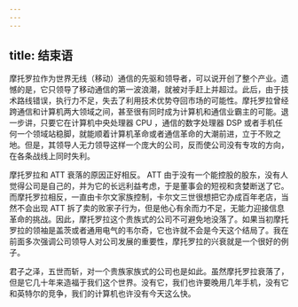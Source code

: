 ```yaml
---
---
---
```

title: 结束语
---




摩托罗拉作为世界无线（移动）通信的先驱和领导者，可以说开创了整个产业。遗憾的是，它只领导了移动通信的第一波浪潮，就被对手赶上并超过。此后，由于技术路线错误，执行力不足，失去了利用技术优势夺回市场的可能性。摩托罗拉曾经跨通信和计算机两大领域之间，甚至很有同时成为计算机和通信业霸主的可能。退一步讲，只要它在计算机中央处理器 CPU ，通信的数字处理器 DSP 或者手机任何一个领域站稳脚，就能顺着计算机革命或者通信革命的大潮前进，立于不败之地。但是，其领导人无力领导这样一个庞大的公司，反而使公司没有专攻的方向，在各条战线上同时失利。

摩托罗拉和 ATT 衰落的原因正好相反。 ATT 由于没有一个能控股的股东，没有人觉得公司是自己的，并为它的长远利益考虑，于是董事会的短视和贪婪断送了它。而摩托罗拉相反，一直由卡尔文家族控制，卡尔文三世很想把它办成百年老店，当然不会出现 ATT 拆了卖的败家子行为，但是他心有余而力不足，无能力迎接信息革命的挑战。因此，摩托罗拉这个贵族式的公司不可避免地没落了。如果当初摩托罗拉的领袖是盖茨或者通用电气的韦尔奇，它也许就不会是今天这个结局了。我在前面多次强调公司领导人对公司发展的重要性，摩托罗拉的兴衰就是一个很好的例子。

君子之泽，五世而斩，对一个贵族家族式的公司也是如此。虽然摩托罗拉衰落了，但是它几十年来造福于我们这个世界。没有它，我们也许要晚用几年手机，没有它和英特尔的竞争，我们的计算机也许没有今天这么快。